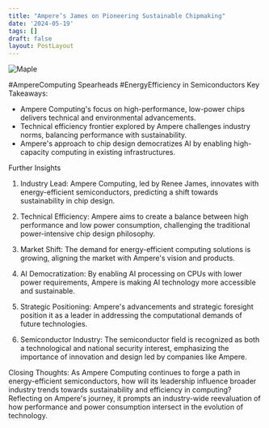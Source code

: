 ```yaml
---
title: "Ampere’s James on Pioneering Sustainable Chipmaking"
date: '2024-05-19'
tags: []
draft: false
layout: PostLayout
---
```


<div className="flex justify-center">
  <div className="my-1 w-full px-2 xl:my-1 xl:w-1/2 xl:px-2">
    <img src="https://img.youtube.com/vi/Y97e_6A7IBE/0.jpg" alt="Maple" className="mx-auto h-58 w-auto" />
  </div>
</div>

#AmpereComputing Spearheads #EnergyEfficiency in Semiconductors
Key Takeaways:
- Ampere Computing's focus on high-performance, low-power chips delivers technical and environmental advancements.
- Technical efficiency frontier explored by Ampere challenges industry norms, balancing performance with sustainability.
- Ampere's approach to chip design democratizes AI by enabling high-capacity computing in existing infrastructures.

Further Insights
1. Industry Lead:
Ampere Computing, led by Renee James, innovates with energy-efficient semiconductors, predicting a shift towards sustainability in chip design.

2. Technical Efficiency:
Ampere aims to create a balance between high performance and low power consumption, challenging the traditional power-intensive chip design philosophy.

3. Market Shift:
The demand for energy-efficient computing solutions is growing, aligning the market with Ampere's vision and products.

4. AI Democratization:
By enabling AI processing on CPUs with lower power requirements, Ampere is making AI technology more accessible and sustainable.

5. Strategic Positioning:
Ampere's advancements and strategic foresight position it as a leader in addressing the computational demands of future technologies.

6. Semiconductor Industry:
The semiconductor field is recognized as both a technological and national security interest, emphasizing the importance of innovation and design led by companies like Ampere.

Closing Thoughts:
As Ampere Computing continues to forge a path in energy-efficient semiconductors, how will its leadership influence broader industry trends towards sustainability and efficiency in computing? Reflecting on Ampere's journey, it prompts an industry-wide reevaluation of how performance and power consumption intersect in the evolution of technology.
